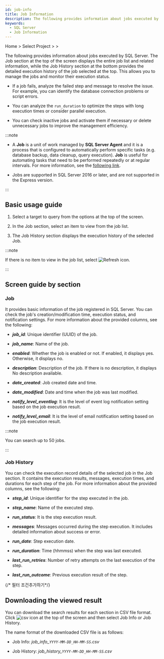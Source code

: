 ```yaml
---
id: job-info
title: Job Information
description: The following provides information about jobs executed by SQL Server.
keywords:
  - SQL Server
  - Job Information
---
```


Home &gt; Select Project &gt; <Cmdname sid="side_reportStat" className="uitext" /> &gt; <Cmdname sid="side_dbJobInfo" className="uitext" />

The following provides information about jobs executed by SQL Server. The <UI>Job</UI> section at the top of the screen displays the entire job list and related information, while the <UI>Job History</UI> section at the bottom provides the detailed execution history of the job selected at the top. This allows you to manage the jobs and monitor their execution status.

<ImgLang img="db-job-info-mssql.png" desc="Job Information" />

- If a job fails, analyze the failed step and message to resolve the issue. For example, you can identify the database connection problems or script errors.

- You can analyze the `run_duration` to optimize the steps with long execution times or consider parallel execution.

- You can check inactive jobs and activate them if necessary or delete unnecessary jobs to improve the management efficiency.

:::note

- A **Job** is a unit of work managed by **SQL Server Agent** and it is a process that is configured to automatically perform specific tasks (e.g. database backup, data cleanup, query execution). **Job** is useful for automating tasks that need to be performed repeatedly or at regular intervals. For more information, see the [following link](https://learn.microsoft.com/sql/ssms/agent/create-a-job?view=sql-server-ver16).

- Jobs are supported in SQL Server 2016 or later, and are not supported in the Express version.

:::

## Basic usage guide

1. Select a target to query from the <Cmdname sid="instance" className="uitext" /> options at the top of the screen. 

2. In the <UI>Job</UI> section, select an item to view from the job list.

3. The <UI>Job History</UI> section displays the execution history of the selected Job.

:::note

If there is no item to view in the job list, select ![Refresh icon](/img/ico-refresh.png).

:::

## Screen guide by section

### Job

It provides basic information of the job registered in SQL Server. You can check the job's creation/modification time, execution status, and notification settings. For more information about the provided columns, see the following:

- ***job_id***: Unique identifier (UUID) of the job.

- ***job_name***: Name of the job.

- ***enabled***: Whether the job is enabled or not. If enabled, it displays <UI>yes</UI>. Otherwise, it displays <UI>no</UI>.

- ***description***: Description of the job. If there is no description, it displays <UI>No description available</UI>.

- ***date_created***: Job created date and time.

- ***date_modified***: Date and time when the job was last modified.

- ***notify_level_eventlog***: It is the level of event log notification setting based on the job execution result.

- ***notify_level_email***: It is the level of email notification setting based on the job execution result.

:::note

You can search up to 50 jobs.

:::

### Job History

You can check the execution record details of the selected job in the <UI>Job</UI> section. It contains the execution results, messages, execution times, and durations for each step of the job. For more information about the provided columns, see the following:

- ***step_id***: Unique identifier for the step executed in the job.

- ***step_name***: Name of the executed step.

- ***run_status***: It is the step execution result.

- ***messages***: Messages occurred during the step execution. It includes detailed information about success or error.

- ***run_date***: Step execution date.

- ***run_duration***: Time (hhmmss) when the step was last executed.

- ***last_run_retries***: Number of retry attempts on the last execution of the step.

- ***last_run_outcome***: Previous execution result of the step.

{/* 필터 조건추가하기*/}

<Dbsqlfilter level={2} />

## Downloading the viewed result

You can download the search results for each section in CSV file format. Click ![csv icon](/img/ic-csv-download-ms.svg) at the top of the screen and then select <UI>Job Info</UI> or <UI>Job History</UI>.

The name format of the downloaded CSV file is as follows:

- <UI>Job Info</UI>: *job\_info\_`YYYY-MM-DD_HH-MM-SS`.csv*

- <UI>Job History</UI>: *job\_history\_`YYYY-MM-DD_HH-MM-SS`.csv*
